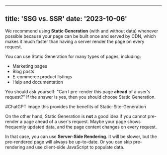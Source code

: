 

---
title: 'SSG vs. SSR'
date: '2023-10-06'
---

We recommend using **Static Generation** (with and without data) whenever possible because your page can be built once and served by CDN, which makes it much faster than having a server render the page on every request.

You can use Static Generation for many types of pages, including:

- Marketing pages
- Blog posts
- E-commerce product listings
- Help and documentation

You should ask yourself: "Can I pre-render this page **ahead** of a user's request?" If the answer is yes, then you should choose Static Generation.

#ChatGPT image
this provides the benefits of Static-Site-Generation 

  <CustomImage  src = "https://raw.githubusercontent.com/gitdagray/test-blogposts/main/images/ssg-benefits.png" alt="ChatGPT" provides the benefits of Static-Site-Generation />

On the other hand, Static Generation is **not** a good idea if you cannot pre-render a page ahead of a user's request. Maybe your page shows frequently updated data, and the page content changes on every request.

In that case, you can use **Server-Side Rendering**. It will be slower, but the pre-rendered page will always be up-to-date. Or you can skip pre-rendering and use client-side JavaScript to populate data.